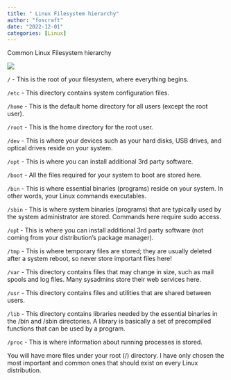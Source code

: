 ```yaml
---
title: " Linux Filesystem hierarchy"
author: "foscraft"
date: "2022-12-01"
categories: [Linux]
---
```


Common Linux Filesystem hierarchy

![](best.jpg)

`/` - This is the root of your filesystem, where everything begins.

`/etc` - This directory contains system configuration files.

`/home` - This is the default home directory for all users (except the root user).

`/root` - This is the home directory for the root user.

`/dev` - This is where your devices such as your hard disks, USB drives, and optical drives reside on your system.

`/opt` - This is where you can install additional 3rd party software.

`/boot` - All the files required for your system to boot are stored here.

`/bin` - This is where essential binaries (programs) reside on your system. In other words, your Linux commands executables.

`/sbin` - This is where system binaries (programs) that are typically used by the system administrator are stored. Commands here require sudo access.

`/op`t - This is where you can install additional 3rd party software (not coming from your distribution's package manager).

`/tmp` - This is where temporary files are stored; they are usually deleted after a system reboot, so never store important files here!

`/var` - This directory contains files that may change in size, such as mail spools and log files. Many sysadmins store their web services here.

`/usr` - This directory contains files and utilities that are shared between users.

`/lib` - This directory contains libraries needed by the essential binaries in the /bin and /sbin directories. A library is basically a set of precompiled functions that can be used by a program.

`/proc` - This is where information about running processes is stored.

You will have more files under your root (/) directory.
I have only chosen the most important and common ones that should exist on every Linux distribution.